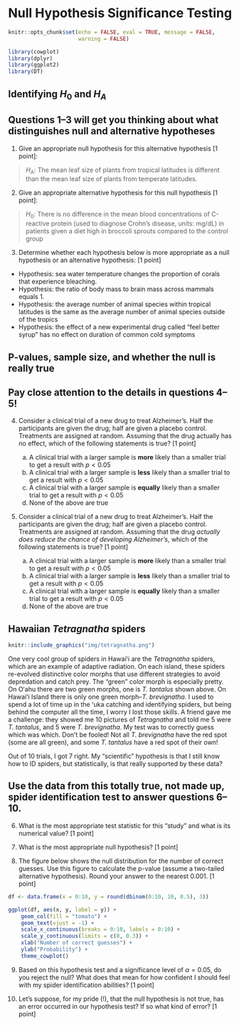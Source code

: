 # Null Hypothesis Significance Testing

```r
knitr::opts_chunk$set(echo = FALSE, eval = TRUE, message = FALSE, 
                      warning = FALSE)

library(cowplot)
library(dplyr)
library(ggplot2)
library(DT)
```




## Identifying $H_0$ and $H_A$ {.unnumbered}

::: {.callout-tip}
## Questions 1--3 will get you thinking about what distinguishes null and alternative hypotheses 

1. Give an appropriate null hypothesis for this alternative hypothesis [1 point]:

> $H_\textrm{A}$: The mean leaf size of plants from tropical latitudes is different than the mean leaf size of plants from temperate latitudes.

2. Give an appropriate alternative hypothesis for this null hypothesis [1 point]:

> $H_0$: There is no difference in the mean blood concentrations of C-reactive protein (used to diagnose Crohn's disease, units: mg/dL) in patients given a diet high in broccoli sprouts compared to the control group

3. Determine whether each hypothesis below is more appropriate as a null hypothesis or an alternative hypothesis: [1 point]

- Hypothesis: sea water temperature changes the proportion of corals that experience bleaching.
- Hypothesis: the ratio of body mass to brain mass across mammals equals 1.
- Hypothesis: the average number of animal species within tropical latitudes is the same as the average number of animal species outside of the tropics
- Hypothesis: the effect of a new experimental drug called "feel better syrup" has no effect on duration of common cold symptoms

:::

## P-values, sample size, and whether the null is really true {.unnumbered}

::: {.callout-tip}
## Pay close attention to the details in questions 4--5!

4. Consider a clinical trial of a new drug to treat Alzheimer's. Half the participants are given the drug; half are given a placebo control. Treatments are assigned at random. Assuming that the drug actually has no effect, which of the following statements is true? [1 point]

    a. A clinical trial with a larger sample is **more** likely than a smaller trial to get a result with $p < 0.05$
    b. A clinical trial with a larger sample is **less** likely than a smaller trial to get a result with $p < 0.05$
    c. A clinical trial with a larger sample is **equally** likely than a smaller trial to get a result with $p < 0.05$
    d. None of the above are true
    

5. Consider a clinical trial of a new drug to treat Alzheimer's. Half the participants are given the drug; half are given a placebo control. Treatments are assigned at random. Assuming that the drug *actually does reduce the chance of developing Alzheimer's*, which of the following statements is true? [1 point]

    a. A clinical trial with a larger sample is **more** likely than a smaller trial to get a result with $p < 0.05$
    b. A clinical trial with a larger sample is **less** likely than a smaller trial to get a result with $p < 0.05$
    c. A clinical trial with a larger sample is **equally** likely than a smaller trial to get a result with $p < 0.05$
    d. None of the above are true

:::

## Hawaiian *Tetragnatha* spiders {.unnumbered}

```r
knitr::include_graphics("img/tetragnatha.png")
```

One very cool group of spiders in Hawaiʻi are the *Tetragnatha* spiders, which are an example of adaptive radiation.  On each island, these spiders re-evolved distinctive color morphs that use different strategies to avoid depredation and catch prey. The "green" color morph is especially pretty. On Oʻahu there are two green morphs, one is *T. tantalus* shown above. On Hawaiʻi Island there is only one green morph--*T. brevignatha*.  I used to spend a lot of time up in the ʻuka catching and identifying spiders, but being behind the computer all the time, I worry I lost those skills. A friend gave me a challenge: they showed me 10 pictures of *Tetragnatha* and told me 5 were *T. tantalus*, and 5 were *T. brevignatha*. My test was to correctly guess which was which. Don't be fooled! Not all *T. brevignatha* have the red spot (some are all green), and some *T. tantalus* have a red spot of their own!

Out of 10 trials, I got 7 right. My "scientific" hypothesis is that I still know how to ID spiders, but statistically, is that really supported by these data?

::: {callout.tip}
## Use the data from this totally true, not made up, spider identification test to answer questions 6--10.


6. What is the most appropriate test statistic for this "study" and what is its numerical value? [1 point] 

7. What is the most appropriate null hypothesis? [1 point]

8. The figure below shows the null distribution for the number of correct guesses. Use this figure to calculate the p-value (assume a two-tailed alternative hypothesis). Round your answer to the nearest 0.001. [1 point]

```r

df <- data.frame(x = 0:10, y = round(dbinom(0:10, 10, 0.5), 3))

ggplot(df, aes(x, y, label = y)) +
    geom_col(fill = "tomato") +
    geom_text(vjust = -1) +
    scale_x_continuous(breaks = 0:10, labels = 0:10) +
    scale_y_continuous(limits = c(0, 0.3)) +
    xlab("Number of correct guesses") +
    ylab("Probability") +
    theme_cowplot()

```

9. Based on this hypothesis test and a significance level of $\alpha = 0.05$, do you reject the null? What does that mean for how confident I should feel with my spider identification abilities? [1 point]

10. Let's suppose, for my pride (!), that the null hypothesis is not true, has an error occurred in our hypothesis test? If so what kind of error? [1 point]

:::


